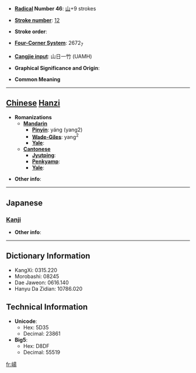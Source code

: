 * '''[[Wiktionary:Chinese radical index| Radical]] Number 46''': [[Wiktionary:Chinese radical index 山|山]]+9 strokes

* '''[[Wiktionary:Chinese total strokes index|Stroke number]]''': [[Wiktionary:Chinese total strokes index 12|12]]

* '''Stroke order''': 

* '''[[Wiktionary:Chinese four corner index|Four-Corner System]]''': 2672<sub>7</sub>

* '''[[Wiktionary:Chinese Cangjie index|Cangjie input]]''': 山日一竹 (UAMH)

* '''Graphical Significance and Origin''': 

* '''Common Meaning'''

----

== [[Chinese]] [[Hanzi]] ==

* '''Romanizations'''
** '''[[Mandarin]]'''
*** '''[[Pinyin]]''': yáng (yang2)
*** '''[[Wade-Giles]]''': yang<sup>2</sup>
*** '''[[Yale]]''': 
** '''[[Cantonese]]'''
*** '''[[Jyutping]]''':
*** '''[[Penkyamp]]''': 
*** '''[[Yale]]''': 

* '''Other info''': 

----

==Japanese==
===[[Kanji]]===
{{kanji|on readings=[[せう]] (seu), [[たう]] (tau)|kun readings=}}

* '''Other info''':  

----

== Dictionary Information ==

* KangXi: 0315.220
* Morobashi: 08245
* Dae Jaweon: 0616.140
* Hanyu Da Zidian: 10786.020

== Technical Information ==

* '''Unicode''':
** Hex: 5D35
** Decimal: 23861
* '''Big5''':
** Hex: D8DF
** Decimal: 55519

[[fr:崵]]